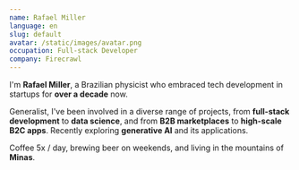 ```yaml
---
name: Rafael Miller
language: en
slug: default
avatar: /static/images/avatar.png
occupation: Full-stack Developer
company: Firecrawl
---
```


I'm **Rafael Miller**, a Brazilian physicist who embraced tech development in startups for **over a decade** now.

Generalist, I've been involved in a diverse range of projects, from **full-stack development** to **data science**, and from **B2B marketplaces** to **high-scale B2C apps**. Recently exploring **generative AI** and its applications.

Coffee 5x / day, brewing beer on weekends, and living in the mountains of **Minas**.
